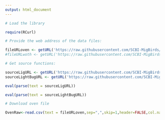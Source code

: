 ```yaml
---
output: html_document
---
```


```r
# Load the library

require(RCurl)

# Provide the web address of the data files:

fileURLoven <- getURL('https://raw.githubusercontent.com/SCBI-MigBirds/MigBirds/master/data/2391_68559_000.lig')
#fileURLwoth <- getURL('https://raw.githubusercontent.com/SCBI-MigBirds/MigBirds/master/data/0309_RAW.txt')

# Get source functions:

sourceLigURL <- getURL('https://raw.githubusercontent.com/SCBI-MigBirds/MigBirds/master/source/sourceRead_lig.R')
sourceLightBugURL <- getURL('https://raw.githubusercontent.com/SCBI-MigBirds/MigBirds/master/source/sourceRead_LightBug.R')

eval(parse(text = sourceLigURL))

eval(parse(text = sourceLightBugURL))

# Download oven file

OvenRaw<-read.csv(text = fileURLoven,sep=",",skip=1,header=FALSE,col.names=c("Valid","Date","Julian","Light"))
```
